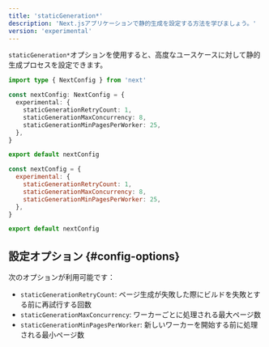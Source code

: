 ```yaml
---
title: 'staticGeneration*'
description: 'Next.jsアプリケーションで静的生成を設定する方法を学びましょう。'
version: 'experimental'
---
```


`staticGeneration*`オプションを使用すると、高度なユースケースに対して静的生成プロセスを設定できます。

<Tabs>
<TabItem value="ts" label="TypeScript">

```ts title="next.config.ts" switcher
import type { NextConfig } from 'next'

const nextConfig: NextConfig = {
  experimental: {
    staticGenerationRetryCount: 1,
    staticGenerationMaxConcurrency: 8,
    staticGenerationMinPagesPerWorker: 25,
  },
}

export default nextConfig
```

</TabItem>
<TabItem value="js" label="JavaScript">

```js title="next.config.js" switcher
const nextConfig = {
  experimental: {
    staticGenerationRetryCount: 1,
    staticGenerationMaxConcurrency: 8,
    staticGenerationMinPagesPerWorker: 25,
  },
}

export default nextConfig
```

</TabItem>
</Tabs>

## 設定オプション {#config-options}

次のオプションが利用可能です：

- `staticGenerationRetryCount`: ページ生成が失敗した際にビルドを失敗とする前に再試行する回数
- `staticGenerationMaxConcurrency`: ワーカーごとに処理される最大ページ数
- `staticGenerationMinPagesPerWorker`: 新しいワーカーを開始する前に処理される最小ページ数
